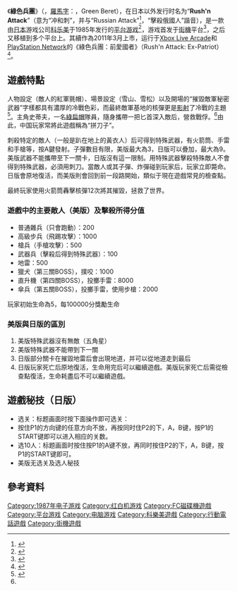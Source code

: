 {{Infobox VG
| title = 綠色兵團
| japanese=グリーンベレー
| english= Rush'n Attack
| developer = [[科樂美|科樂美]]
| publisher = 科樂美
| designer =
| engine =
| released = '''街機'''{{Vgrelease|JP|1985年}}'''FC磁碟機'''{{Vgrelease|JP|1987年4月10日}}'''FC遊戲機'''{{Vgrelease|NA|1987年}}
| genre = [[平台游戏|平台游戏]]
| modes = [[单人游戏|单人游戏]]、[[多人游戏|多人游戏]]
| platforms = [[红白机|红白机]]、[[街机|街机]]、[[FC磁盘机|FC磁盘机]]、[[Sinclair_ZX_Spectrum|Sinclair ZX Spectrum]]、[[Commodore_64|Commodore 64]]、[[IBM_PC|IBM PC]]、[[移动电话|移动电话]]
}}
《'''綠色兵團'''》（{{lang-ja|'''グリーンベレー'''}}，[[平文式羅馬字|羅馬字]]：{{transl|ja|Gurīn berē}}，Green Beret），在日本以外发行时名为“'''Rush'n Attack'''”（意为“冲和刺”，并与“Russian Attack”<ref>{{cite web|url=https://www.nintendolife.com/news/2020/11/don_your_green_beret_konamis_rushn_attack_hits_the_switch_today|title=Don Your Green Beret, Konami's Rush'n Attack Hits The Switch Today|first=Damien|last=McFerran|work=nintendolife|date=2020-11-27|accessdate=2021-09-30}}</ref>，“擊殺俄國人”諧音），是一款由[[日本|日本]]游戏公司[[科乐美|科乐美]]于1985年发行的[[平台游戏|平台游戏]]<ref>{{cite web|language=ja|url=https://www.famitsu.com/news/202011/25210082.html|script-title=ja:『アケアカ グリーンベレー』Switch、PS4で11/26に配信決定。1985年にKONAMIから発売された横スクロールアクション|work=[[Fami通|-{ファミ通.com}-]]|date=2020-11-25|accessdate=2021-10-12}}</ref>，游戏首发于[[街機|街機]]平台<ref>{{cite web|language=ja|url=https://game.watch.impress.co.jp/docs/news/1279149.html |script-title=ja:アーケードアーカイブス、「グリーンベレー」を発表|author={{lang|ja|中村聖司}}|work=Game Watch|date=2020-09-25|accessdate=2021-10-12}}</ref>，之后又移植到多个平台上。其續作為2011年3月上市，运行于[[Xbox_Live_Arcade|Xbox Live Arcade]]和[[PlayStation_Network|PlayStation Network]]的《綠色兵團：前愛國者》（Rush'n Attack: Ex-Patriot）<ref>{{cite web|url=https://www.destructoid.com/konami-remaking-cold-war-epic-rushn-attack/ |title=Konami remaking cold war epic Rush’n Attack|work=[[Destructoid|Destructoid]]|first=Conrad|last=Zimmerman|date=2010-04-09|accessdate=2021-10-12}}</ref>。

== 遊戲特點 ==
人物設定（敵人的紅軍氈帽）、場景設定（雪山、雪松）以及開場的“摧毀敵軍秘密武器”字樣都具有濃厚的冷戰色彩，而最終敵軍基地的核彈更是[[暗喻|影射]]了冷戰的主題<ref name=Destructoid>{{cite web|url=https://www.destructoid.com/who-needs-black-ops-cold-war-when-konamis-green-beret-has-returned/|title=Who needs Black Ops Cold War when Konami’s Green Beret has returned?|first=Chris|last=Moyse|work=[[Destructoid|Destructoid]]|date=2020-10-29|accessdate=2021-09-30}}</ref>。主角史蒂夫，一名[[美國陸軍特種部隊|綠扁帽]]隊員，隨身攜帶一把匕首深入敵后，營救戰俘。<ref name=Destructoid/>由此，中国玩家常將此遊戲稱為“拼刀子”。

刺殺特定的敵人（一般是趴在地上的黃衣人）后可得到特殊武器，有火箭筒、手雷和手槍等，按A鍵發射。子彈數目有限，美版最大為3，日版可以疊加，最大為9。美版武器不能攜帶至下一關卡，日版沒有這一限制。用特殊武器擊殺特殊敵人不會得到特殊武器，必須用刺刀。當敵人或其子彈、炸彈碰到玩家后，玩家立即斃命。日版會原地復活，而美版則會回到前一段路開始，類似于現在遊戲常見的檢查點。

最終玩家使用火箭筒轟擊核彈12次將其摧毀，拯救了世界。

=== 遊戲中的主要敵人（美版）及擊殺所得分值 ===
* 普通雜兵（只會跑動）：200
* 高級步兵（飛踢攻擊）：1000
* 槍兵（手槍攻擊）：500
* 武器兵（擊殺后得到特殊武器）：100
* 地雷：500
* 獵犬（第三關BOSS），撲咬：1000
* 直升機（第四關BOSS），投擲手雷：8000
* 傘兵（第五關BOSS），投擲手雷，使用步槍：2000

玩家初始生命為5，每100000分獎勵生命

=== 美版與日版的區別 ===
# 美版特殊武器沒有無敵（五角星）
# 美版特殊武器不能帶到下一關
# 日版部分關卡在摧毀地雷后會出現地道，并可以從地道走到最后
# 日版玩家死亡后原地復活，生命用完后可以繼續遊戲。美版玩家死亡后需從檢查點復活，生命耗盡后不可以繼續遊戲。

== 遊戲秘技（日版） ==
* 选关：标题画面时按下面操作即可选关：
* 按住P1的方向键的任意方向不放，再按同时住P2的下，A，B键，按P1的START键即可以进入相应的关数。
* 选10人：标题画面时按住按P1的A键不放，再同时按住P2的下，A，B键，按P1的START键即可。
* 美版无选关及选人秘技
==參考資料==
<references/>
{{DEFAULTSORT:Green Beret}}
[[Category:1987年电子游戏|Category:1987年电子游戏]]
[[Category:红白机游戏|Category:红白机游戏]]
[[Category:FC磁碟機遊戲|Category:FC磁碟機遊戲]]
[[Category:平台游戏|Category:平台游戏]]
[[Category:电脑游戏|Category:电脑游戏]]
[[Category:科樂美遊戲|Category:科樂美遊戲]]
[[Category:行動電話遊戲|Category:行動電話遊戲]]
[[Category:街機遊戲|Category:街機遊戲]]